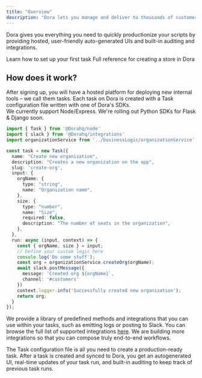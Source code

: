 ```yaml
---
title: "Overview"
description: "Dora lets you manage and deliver to thousands of customers with a click."
---
```


Dora gives you everything you need to quickly productionize your scripts by providing
hosted, user-friendly auto-generated UIs and built-in auditing and integrations.

<CardGroup>
<Card
  title="Getting Started"
  icon="circle-play"
  href="/introduction/getting-started"
>
 Learn how to set up your first task
</Card>

<Card title="Creating a Store" icon="square-terminal" href="/nodesdk/overview">
  Full reference for creating a store in Dora
</Card>

</CardGroup>


## How does it work?

After signing up, you will have a hosted platform for deploying new internal tools – we call them tasks.
Each task on Dora is created with a Task configuration file written with one of Dora's SDKs.  
We currently support Node/Express. We're rolling out Python SDKs for Flask & Django soon.

```typescript
import { Task } from '@Dorahq/node'
import { slack } from '@Dorahq/integrations'
import organizationService from '../businessLogic/organizationService'

const task = new Task({
  name: "Create new organization",
  description: "Creates a new organization on the app",
  slug: 'create-org',
  input: {
    orgName: {
      type: "string",
      name: "Organization name",
    },
    size: {
      type: "number",
      name: "Size",
      required: false,
      description: "The number of seats in the organization",
    },
  },
  run: async (input, context) => {
    const { orgName, size } = input;
    // Define your custom logic here
    console.log('Do some stuff');
    const org = organizationService.createOrg(orgName);
    await slack.postMessage({
      message: 'Created org ${orgName}`,
      channel: '#customers'
    })
    context.logger.info('Successfully created new organization');
    return org;
  }
});
```

We provide a library of predefined methods and integrations that you can use within your tasks, 
such as emitting logs or posting to Slack.
You can browse the full list of supported integrations [here](/nodesdk/integrations).
We are building more integrations so that you can compose truly end-to-end workflows.

The Task configuration file is all you need to create a production-ready task.
After a task is created and synced to Dora, you get an autogenerated UI,
real-time updates of your task run, and built-in auditing to keep track of previous task runs.